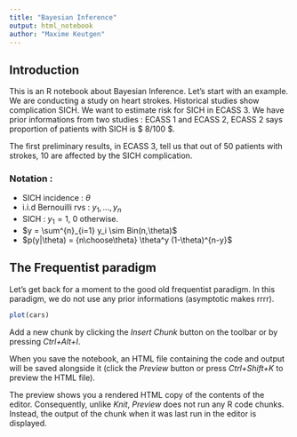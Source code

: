 ```yaml
---
title: "Bayesian Inference"
output: html_notebook
author: "Maxime Keutgen"
---
```

## Introduction

This is an R notebook about Bayesian Inference. Let's start with an example. We are conducting a study on heart strokes. Historical studies show complication SICH. We want to estimate risk for SICH in ECASS 3. We have prior informations from two studies : ECASS 1 and ECASS 2, ECASS 2 says proportion of patients with SICH is $ 8/100 $.

The first preliminary results, in ECASS 3, tell us that out of 50 patients with strokes, 10 are affected by the SICH complication.

### Notation : 
 
* SICH incidence : $\theta$
* i.i.d Bernouilli rvs : $y_1,...,y_n$
* SICH : $y_1 = 1$, 0 otherwise.
* $y = \sum^{n}_{i=1} y_i \sim Bin(n,\theta)$
* $p(y|\theta) = {n\choose\theta} \theta^y (1-\theta)^{n-y}$ 

## The Frequentist paradigm

Let's get back for a moment to the good old frequentist paradigm. In this paradigm, we do not use any prior informations (asymptotic makes rrrr).  
```r
plot(cars)
```

Add a new chunk by clicking the *Insert Chunk* button on the toolbar or by pressing *Ctrl+Alt+I*.

When you save the notebook, an HTML file containing the code and output will be saved alongside it (click the *Preview* button or press *Ctrl+Shift+K* to preview the HTML file).

The preview shows you a rendered HTML copy of the contents of the editor. Consequently, unlike *Knit*, *Preview* does not run any R code chunks. Instead, the output of the chunk when it was last run in the editor is displayed.

```r

```

